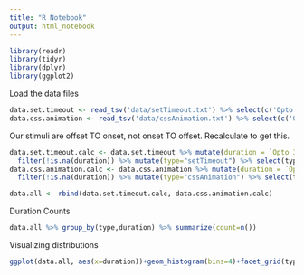 ```yaml
---
title: "R Notebook"
output: html_notebook
---
```


```r
library(readr)
library(tidyr)
library(dplyr)
library(ggplot2)
```

Load the data files

```r
data.set.timeout <- read_tsv('data/setTimeout.txt') %>% select(c('Opto 3 Onset','Opto 3 Offset'))
data.css.animation <- read_tsv('data/cssAnimation.txt') %>% select(c('Opto 3 Onset', 'Opto 3 Offset'))
```

Our stimuli are offset TO onset, not onset TO offset. Recalculate to get this.

```r
data.set.timeout.calc <- data.set.timeout %>% mutate(duration = `Opto 3 Onset` - lag(`Opto 3 Offset`)) %>%
  filter(!is.na(duration)) %>% mutate(type="setTimeout") %>% select(type, duration) 
data.css.animation.calc <- data.css.animation %>% mutate(duration = `Opto 3 Onset` - lag(`Opto 3 Offset`)) %>%
  filter(!is.na(duration)) %>% mutate(type="cssAnimation") %>% select(type, duration) 

data.all <- rbind(data.set.timeout.calc, data.css.animation.calc)
```

Duration Counts
```r
data.all %>% group_by(type,duration) %>% summarize(count=n())
```

Visualizing distributions
```r
ggplot(data.all, aes(x=duration))+geom_histogram(bins=4)+facet_grid(type~.)
```